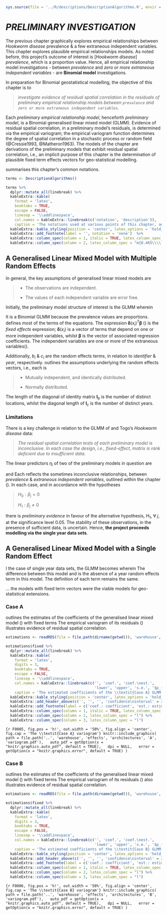 

```r
sys.source(file = '../R/descriptions/DescriptionAlgorithms.R', envir = knitr::knit_global())
```


# *PRELIMINARY INVESTIGATION* \label{chapter:preliminary}

The previous chapter graphically explores empirical relationships between *Hookworm disease* prevalence & a few extraneous independent variables.  This chapter explores plausible empirical relationships models.  As noted before, this project's outcome of interest is [*Hookworm disease*] *prevalence*, which is a proportion value.  Hence, all empirical relationship model investigations - between *prevalence* and *zero or more extraneous independent variables* - are **Binomial model** investigations.

\vspace{10pt}

In preparation for Binomial geostatistical modelling, the objective of this chapter is to

> *investigate evidence of residual spatial correlation in the residuals of preliminary empirical relationship models between ``prevalence`` and ``zero or more extraneous independent variables``.*

\noindent Each *preliminary empirical relationship model*, henceforth *preliminary model*, is a Binomial generalised linear mixed model (GLMM).  Evidence of residual spatial correlation, in a preliminary model's residuals, is determined via the empirical variogram; the empirical variogram function determines the degree of spatial correlation in a stochastic process or random field (@Cressie1993, @Matheron1963).  The models of the \hyperref[chapter:geo]{geostatistical binomial logistic models} chapter are derivations of the preliminary models that exhibit residual spatial correlation, i.e., an implicit purpose of this chapter is the determination of plausible fixed term effects vectors for geo-statistical modelling.

\vspace{10pt}

\cref{tab:T0004} summarises this chapter's common notations.

```r

terms <- DescriptionAlgorithms()

terms %>%
  dplyr::mutate_all(linebreak) %>%
  kableExtra::kable(
    format = 'latex',
    booktabs = TRUE,
    escape = FALSE,
    linesep = '\\addlinespace',
    col.names = kableExtra::linebreak(c('notation', 'description')),
    caption = 'The notations used at various points of this chapter, ad subsequent chapters.') %>%
  kableExtra::kable_styling(position = 'center', latex_options = 'hold_position', font_size = 7, full_width = FALSE) %>%
  kableExtra::add_footnote(label = '', notation = 'none')  %>%
  kableExtra::column_spec(column = 1, italic = TRUE, latex_column_spec = "l") %>%
  kableExtra::column_spec(column = 2, latex_column_spec = "m{0.465\\\\linewidth}l", latex_valign = 'm')

```

\vspace{25pt}

## A Generalised Linear Mixed Model with Multiple Random Effects

In general, the key assumptions of generalised linear mixed models are

> * The observations are independent.
>
> * The values of each independent variable are error free.

\noindent Initially, the preliminary model structure of interest is the GLMM
\begin{align}
Y_{i} & \sim Binomial(e_{i}, p_{i}) (\#eq:0001) \\
\eta_{i} & = ln \left( \frac{p_{i}}{1 - p_{i}} \right) \nonumber \\
& = \mathbf{\delta}(x_{i})^{T} \mathbf{\beta} + b_{i} + c_{i} \nonumber
\end{align}
wherein
\begin{align}
\mathbf{b} & \sim \mathcal{N}(0, \tau^{2}_{b}\mathbf{I}_{b}) (\#eq:0002) \\
\mathbf{c} & \sim \mathcal{N}(0, \tau^{2}_{c}\mathbf{I}_{c}) \nonumber
\end{align}

\noindent It is a Binomial GLMM because the prevalence values are proportions.  \cref{tab:T0004} defines most of the terms of the equations.  The expression $\mathbf{\delta}(x_{i})^{T} \mathbf{\beta}$ (\cref{eq:0001}) is the *fixed effects* expression; $\mathbf{\delta}(x_{i})$ is a vector of terms that depend on one or more independent variables, whilst $\mathbf{\beta}$ is the vector of associated regression coefficients.  The independent variables are one or more of the extraneous variables(\cref{tab:T0003}).

\vspace{10pt}

Additionally, $b_{i}$ & $c_{i}$ are the random effects terms, in relation to *identifier* & *year*, respectively.  \cref{eq:0002} outlines the assumptions underlying the random effects vectors, i.e., each is

> * Mutually independent, and identically distributed.
>
> * Normally distributed.

The length of the diagonal of identity matrix $\mathbf{I}_{b}$ is the number of distinct locations, whilst the diagonal length of $\mathbf{I}_{c}$ is the number of distinct years.

### Limitations

There is a key challenge in relation to the GLMM of \cref{eq:0001} and Togo's *Hookworm disease* data:

> *The residual spatial correlation tests of each preliminary model is inconclusive.  In each case the design, i.e., fixed-effect, matrix is rank deficient due to insufficient data.*

\noindent The linear predictors $\eta_{i}$ of two of the preliminary models in question are

\begin{align}
\eta_{i} & = \beta_{0} + \beta_{1}{piped\underline{\hspace{0.125cm}}sewer}(x_{i}) + \beta_{2}{piped\underline{\hspace{0.125cm}}sewer}(x_{i})^{2} (\#eq:0029) \\
         & \quad  + \beta_{3}{elevation.km}(x_{i}) + b_{i} + c_{i} \nonumber
\end{align}
and
\begin{align}
\eta_{i} & = \beta_{0} + \beta_{1}{piped\underline{\hspace{0.125cm}}sewer}(x_{i}) + \beta_{2}{ln(p\underline{\hspace{0.125cm}}density)}(x_{i}) (\#eq:0030) \\
& \quad  + \beta_{3}{elevation.km}(x_{i}) + b_{i} + c_{i} \nonumber
\end{align}
Each reflects the sometimes inconclusive relationships, between *prevalence* & *extraneous independent variables*, outlined within the \hyperref[chapter:exploration]{exploratory analysis} chapter (\cref{fig:F0003,fig:F0013,fig:F007}). In each case, and in accordance with the hypotheses

> $H_{0}: \beta_{j} = 0$
>
> $H_{1}: \beta_{j} \neq 0$

\noindent there is *preliminary evidence* in favour of the alternative hypothesis, $H_{1}$, $\forall \; j$, at the significance level $0.05$.  The stability of these observations, in the presence of sufficient data, is uncertain.  Hence, **the project proceeds modelling via the single year data sets**.


## A Generalised Linear Mixed Model with a Single Random Effect

I the case of single year data sets, the GLMM becomes
\begin{align}
Y_{i} & \sim Binomial(e_{i}, p_{i}) (\#eq:0006) \\
\eta_{i} & = ln \left( \frac{p_{i}}{1 - p_{i}} \right) \nonumber \\
& = \mathbf{\delta}(x_{i})^{T} \mathbf{\beta} + b_{i} \nonumber
\end{align}
wherein
\begin{equation}
\mathbf{b} \sim \mathcal{N}(0, \tau^{2}_{b}\mathbf{I}_{b}) (\#eq:0007)
\end{equation}
The difference between this model and  \cref{eq:0001} is the absence of a year random effects term in this model.  The definition of each term remains the same.


... the models with fixed term vectors
\small
\begin{equation}
\mathbf{\delta}(x_{i}) =
\begin{cases}
[1, \textit{piped}\underline{\hspace{0.125cm}}\textit{sewer}(x_{i}), \textit{piped}\underline{\hspace{0.125cm}}\textit{sewer}(x_{i})^{2}, \textit{elevation.km}(x_{i})] \\
[1, \textit{piped}\underline{\hspace{0.125cm}}\textit{sewer}(x_{i}), ln(p\underline{\hspace{0.125cm}}density.k(x_{i})), \textit{elevation.km}(x_{i})]
\end{cases} (\#eq:0005)
\end{equation}
\normalsize
were the viable models for geo-statistical extensions.

\clearpage

### Case A

\cref{tab:T0008} outlines the estimates of the coefficients of the generalised linear mixed model (\cref{eq:0006}) with fixed terms
\small
\begin{equation}
\mathbf{\delta}(x_{i}) = [1, \textit{piped}\underline{\hspace{0.125cm}}\textit{sewer}(x_{i}),
\textit{piped}\underline{\hspace{0.125cm}}\textit{sewer}(x_{i})^{2}, \textit{elevation.km}(x_{i})] (\#eq:0009)
\end{equation}
\normalsize
The empirical variogram of its residuals (\cref{fig:F0005}) illustrates evidence of residual spatial correlation.

```r
estimations <- readRDS(file = file.path(dirname(getwd()), 'warehouse', 'effects', 'architectures', 'A', 'estimations.rds'))

estimations$fixed %>%
  dplyr::mutate_all(linebreak) %>%
  kableExtra::kable(
    format = 'latex',
    digits = 3,
    booktabs = TRUE,
    escape = FALSE,
    linesep = '\\addlinespace',
    col.names = kableExtra::linebreak(c('', 'coef.', 'coef.\nest.',
                                        'lower', 'upper', 's.e.', '$p_{value}$')),
    caption = 'The estimated coefficients of the \\textit{Case A} GLMM Model') %>%
  kableExtra::kable_styling(position = 'center', latex_options = 'hold_position', font_size = 7, full_width = FALSE) %>%
  kableExtra::add_header_above(c('', '', '', 'confidence\ninterval' = 2, '', '')) %>%
  kableExtra::add_footnote(label = c('coef.: coefficient', 'est.: estimate', 's.e.: standard error'), notation = 'none')  %>%
  kableExtra::column_spec(column = 1, italic = TRUE, latex_column_spec = "l") %>%
  kableExtra::column_spec(column = 2, latex_column_spec = "l") %>%
  kableExtra::column_spec(column = 3, latex_column_spec = "l")
```

\vspace{10pt}

```{r F0005, fig.pos = 'h!', out.width = '50%', fig.align = 'center', fig.cap = 'The \\textit{Case A} variogram'}
knitr::include_graphics(
  path = file.path('..', 'warehouse', 'effects', 'architectures', 'A', 'variogram.pdf'),
  auto_pdf = getOption(x = "knitr.graphics.auto_pdf", default = TRUE),
  dpi = NULL,
  error = getOption(x = "knitr.graphics.error", default = TRUE)
)
```

\clearpage

### Case B

\cref{tab:T0009} outlines the estimates of the coefficients of the generalised linear mixed model (\cref{eq:0006}) with fixed terms
\small
\begin{equation}
\mathbf{\delta}(x_{i}) = [1, \textit{piped}\underline{\hspace{0.125cm}}\textit{sewer}(x_{i}),
ln(p\underline{\hspace{0.125cm}}density.k(x_{i})), \textit{elevation.km}(x_{i})] (\#eq:0011)
\end{equation}
\normalsize
The empirical variogram of its residuals (\cref{fig:F0006}) also illustrates evidence of residual spatial correlation.

```r
estimations <- readRDS(file = file.path(dirname(getwd()), 'warehouse', 'effects', 'architectures', 'B', 'estimations.rds'))

estimations$fixed %>%
  dplyr::mutate_all(linebreak) %>%
  kableExtra::kable(
    format = 'latex',
    digits = 3,
    booktabs = TRUE,
    escape = FALSE,
    linesep = '\\addlinespace',
    col.names = kableExtra::linebreak(c('', 'coef.', 'coef.\nest.',
                                        'lower', 'upper', 's.e.', '$p_{value}$')),
    caption = 'The estimated coefficients of the \\textit{Case B} GLMM Model') %>%
  kableExtra::kable_styling(position = 'center', latex_options = 'hold_position', font_size = 7, full_width = FALSE) %>%
  kableExtra::add_header_above(c('', '', '', 'confidence\ninterval' = 2, '', '')) %>%
  kableExtra::add_footnote(label = c('coef.: coefficient', 'est.: estimate', 's.e.: standard error'), notation = 'none')  %>%
  kableExtra::column_spec(column = 1, italic = TRUE, latex_column_spec = "l") %>%
  kableExtra::column_spec(column = 2, latex_column_spec = "l") %>%
  kableExtra::column_spec(column = 3, latex_column_spec = "l")
```

\vspace{10pt}

```{r F0006, fig.pos = 'h!', out.width = '50%', fig.align = 'center', fig.cap = 'The \\textit{Case B} variogram'}
knitr::include_graphics(
  path = file.path('..', 'warehouse', 'effects', 'architectures', 'B', 'variogram.pdf'),
  auto_pdf = getOption(x = "knitr.graphics.auto_pdf", default = TRUE),
  dpi = NULL,
  error = getOption(x = "knitr.graphics.error", default = TRUE)
)
```
